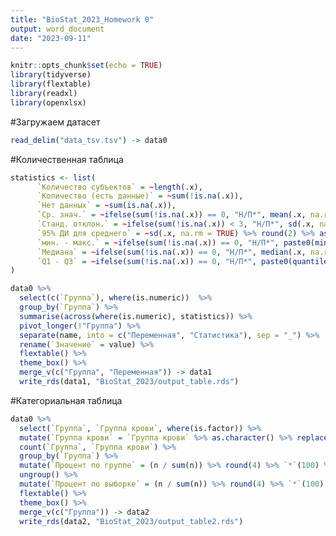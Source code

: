 ```yaml
---
title: "BioStat_2023_Homework 0"
output: word_document
date: "2023-09-11"
---
```


```r
knitr::opts_chunk$set(echo = TRUE)
library(tidyverse)
library(flextable)
library(readxl)
library(openxlsx)
```


#Загружаем датасет

```r
read_delim("data_tsv.tsv") -> data0
```
#Количественная таблица
```r
statistics <- list(
      `Количество субъектов` = ~length(.x),
      `Количество (есть данные)` = ~sum(!is.na(.x)),
      `Нет данных` = ~sum(is.na(.x)),
      `Ср. знач.` = ~ifelse(sum(!is.na(.x)) == 0, "Н/П*", mean(.x, na.rm = TRUE) %>% round(2) %>% as.numeric()),
      `Станд. отклон.` = ~ifelse(sum(!is.na(.x)) < 3, "Н/П*", sd(.x, na.rm = TRUE) %>% round(2) %>% as.numeric()),
      `95% ДИ для среднего` = ~sd(.x, na.rm = TRUE) %>% round(2) %>% as.numeric(),
      `мин. - макс.` = ~ifelse(sum(!is.na(.x)) == 0, "Н/П*", paste0(min(.x, na.rm = TRUE) %>% round(2), " - ", max(.x, na.rm = TRUE) %>% round(2)) %>% as.factor()),
      `Медиана` = ~ifelse(sum(!is.na(.x)) == 0, "Н/П*", median(.x, na.rm = TRUE) %>% round(2) %>% as.numeric()),
      `Q1 - Q3` = ~ifelse(sum(!is.na(.x)) == 0, "Н/П*", paste0(quantile(.x, 0.25, na.rm = TRUE) %>% round(2), " - ", quantile(.x, 0.75, na.rm = TRUE) %>% round(2)) %>% as.factor())
)

data0 %>%
  select(c(`Группа`), where(is.numeric))  %>%
  group_by(`Группа`) %>%
  summarise(across(where(is.numeric), statistics)) %>%
  pivot_longer(!"Группа") %>%
  separate(name, into = c("Переменная", "Статистика"), sep = "_") %>%
  rename(`Значение` = value) %>%
  flextable() %>%
  theme_box() %>%
  merge_v(c("Группа", "Переменная")) -> data1
  write_rds(data1, "BioStat_2023/output_table.rds")

```
#Категориальная таблица
```r
data0 %>%
  select(`Группа`, `Группа крови`, where(is.factor)) %>%
  mutate(`Группа крови` = `Группа крови` %>% as.character() %>% replace_na("Нет данных") %>% as.factor()) %>%
  count(`Группа`, `Группа крови`) %>%
  group_by(`Группа`) %>%
  mutate(`Процент по группе` = (n / sum(n)) %>% round(4) %>% `*`(100) %>% str_c("%")) %>%
  ungroup() %>% 
  mutate(`Процент по выборке` = (n / sum(n)) %>% round(4) %>% `*`(100) %>% str_c("%")) %>%
  flextable() %>%
  theme_box() %>%
  merge_v(c("Группа")) -> data2
  write_rds(data2, "BioStat_2023/output_table2.rds")
``` 

